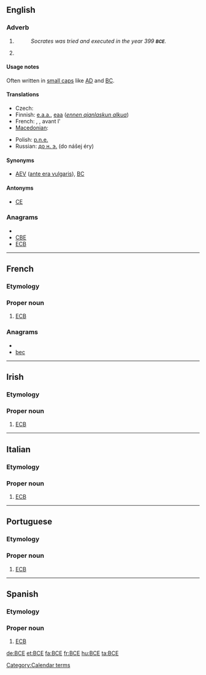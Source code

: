 {{also|B.C.E.|все|всё}}
==English==

===Adverb===
{{en-adv|-}}

# {{initialism of|before the [[Common Era]]}}
#: ''Socrates was tried and executed in the year 399 '''<small>BCE</small>'''.''
# {{initialism of|before the [[Christian Era]]}}

====Usage notes====
Often written in [[small caps]] like [[AD]] and [[BC]].

====Translations====
{{trans-top|before the common era}}
* Czech: {{t|cs|př. n. l.}}
* Finnish: [[e.a.a.]], [[eaa]] (''[[ennen ajanlaskun alkua]]'')
* French: {{t|fr|AÈC|f}}, {{t|fr|aèc}}, avant l'{{t+|fr|ère commune|f}}
* [[Macedonian]]: {{t|mk|п.н.е.|tr=pred nášata éra}}
{{trans-mid}}
* Polish: [[p.n.e.]] {{italbrac|przed naszą erą}}
* Russian: [[до н. э.]] (do nášej éry)
{{trans-bottom}}

====Synonyms====
* [[AEV]] ([[ante era vulgaris]]), [[BC]]

====Antonyms====
* [[CE]]

===Anagrams===
* {{alphagram|bce}}
* [[CBE#English|CBE]]
* [[ECB#English|ECB]]

[[Category:Calendar terms]]

----

==French==

===Etymology===
{{initialism of|Banque centrale européenne||European Central Bank|lang=fr}}

===Proper noun===
{{infl|fr|proper noun}}

# [[ECB]]

===Anagrams===
* {{alphagram|bce}}
* [[bec#French|bec]]

----

==Irish==

===Etymology===
{{initialism of|Banc Ceannais na hEorpach||European Central Bank|lang=ga}}

===Proper noun===
{{infl|ga|proper noun}}

# [[ECB]]

----

==Italian==

===Etymology===
{{initialism of|Banca Centrale Europea||European Central Bank|lang=it}}

===Proper noun===
{{infl|it|proper noun}}

# [[ECB]]

----

==Portuguese==

===Etymology===
{{initialism of|Banco Central Europeu||European Central Bank|lang=pt}}

===Proper noun===
{{infl|pt|proper noun}}

# [[ECB]]

----

==Spanish==

===Etymology===
{{initialism of|Banco Central Europeo||European Central Bank|lang=es}}

===Proper noun===
{{infl|es|proper noun}}

# [[ECB]]

[[de:BCE]]
[[et:BCE]]
[[fa:BCE]]
[[fr:BCE]]
[[hu:BCE]]
[[ta:BCE]]